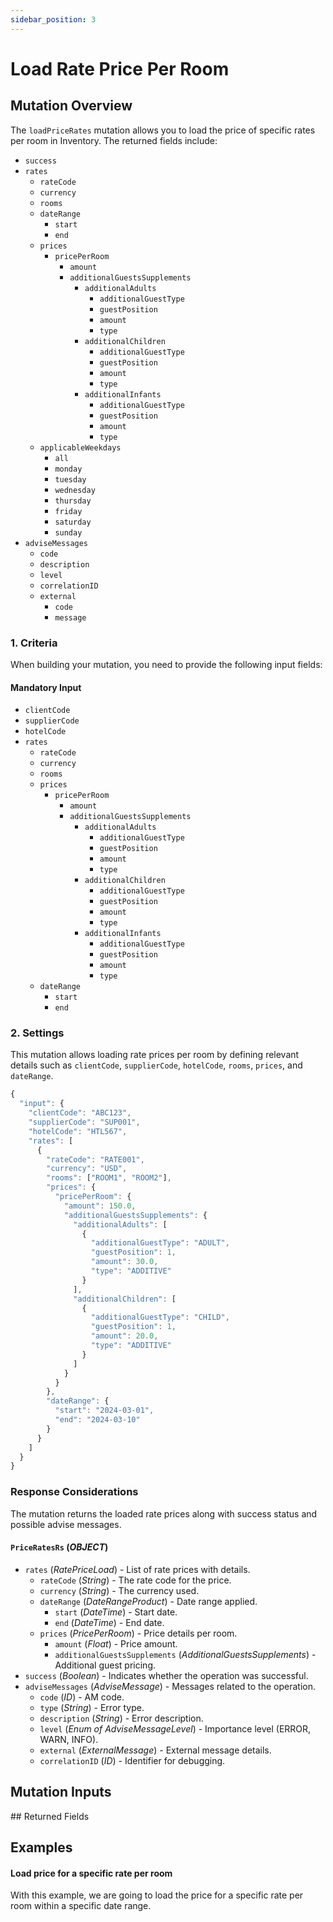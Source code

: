 ```yaml
---
sidebar_position: 3
---
```




# Load Rate Price Per Room

## Mutation Overview

The `loadPriceRates` mutation allows you to load the price of specific rates per room in Inventory. The returned fields include:

* `success`
* `rates`
    * `rateCode`
    * `currency`
    * `rooms`
    * `dateRange`
        * `start`
        * `end`
    * `prices`
        * `pricePerRoom`
            * `amount`
            * `additionalGuestsSupplements`
                * `additionalAdults`
                    * `additionalGuestType`
                    * `guestPosition`
                    * `amount`
                    * `type`
                * `additionalChildren`
                    * `additionalGuestType`
                    * `guestPosition`
                    * `amount`
                    * `type`
                * `additionalInfants`
                    * `additionalGuestType`
                    * `guestPosition`
                    * `amount`
                    * `type`
    * `applicableWeekdays`
        * `all`
        * `monday`
        * `tuesday`
        * `wednesday`
        * `thursday`
        * `friday`
        * `saturday`
        * `sunday`
* `adviseMessages`
    * `code`
    * `description`
    * `level`
    * `correlationID`
    * `external`
        * `code`
        * `message`

### 1. Criteria

When building your mutation, you need to provide the following input fields:

#### Mandatory Input
* `clientCode`
* `supplierCode`
* `hotelCode`
* `rates`
    * `rateCode`
    * `currency`
    * `rooms`
    * `prices`
        * `pricePerRoom`
            * `amount`
            * `additionalGuestsSupplements`
                * `additionalAdults`
                    * `additionalGuestType`
                    * `guestPosition`
                    * `amount`
                    * `type`
                * `additionalChildren`
                    * `additionalGuestType`
                    * `guestPosition`
                    * `amount`
                    * `type`
                * `additionalInfants`
                    * `additionalGuestType`
                    * `guestPosition`
                    * `amount`
                    * `type`
    * `dateRange`
        * `start`
        * `end`

### 2. Settings

This mutation allows loading rate prices per room by defining relevant details such as `clientCode`, `supplierCode`, `hotelCode`, `rooms`, `prices`, and `dateRange`.

```js
{
  "input": {
    "clientCode": "ABC123",
    "supplierCode": "SUP001",
    "hotelCode": "HTL567",
    "rates": [
      {
        "rateCode": "RATE001",
        "currency": "USD",
        "rooms": ["ROOM1", "ROOM2"],
        "prices": {
          "pricePerRoom": {
            "amount": 150.0,
            "additionalGuestsSupplements": {
              "additionalAdults": [
                {
                  "additionalGuestType": "ADULT",
                  "guestPosition": 1,
                  "amount": 30.0,
                  "type": "ADDITIVE"
                }
              ],
              "additionalChildren": [
                {
                  "additionalGuestType": "CHILD",
                  "guestPosition": 1,
                  "amount": 20.0,
                  "type": "ADDITIVE"
                }
              ]
            }
          }
        },
        "dateRange": {
          "start": "2024-03-01",
          "end": "2024-03-10"
        }
      }
    ]
  }
}
```

### Response Considerations

The mutation returns the loaded rate prices along with success status and possible advise messages.

#### `PriceRatesRs` (*OBJECT*)
* `rates` (*RatePriceLoad*) - List of rate prices with details.
    * `rateCode` (*String*) - The rate code for the price.
    * `currency` (*String*) - The currency used.
    * `dateRange` (*DateRangeProduct*) - Date range applied.
        * `start` (*DateTime*) - Start date.
        * `end` (*DateTime*) - End date.
    * `prices` (*PricePerRoom*) - Price details per room.
        * `amount` (*Float*) - Price amount.
        * `additionalGuestsSupplements` (*AdditionalGuestsSupplements*) - Additional guest pricing.
* `success` (*Boolean*) - Indicates whether the operation was successful.
* `adviseMessages` (*AdviseMessage*) - Messages related to the operation.
    * `code` (*ID*) - AM code.
    * `type` (*String*) - Error type.
    * `description` (*String*) - Error description.
    * `level` (*Enum of AdviseMessageLevel*) - Importance level (ERROR, WARN, INFO).
    * `external` (*ExternalMessage*) - External message details.
    * `correlationID` (*ID*) - Identifier for debugging.

## Mutation Inputs

<InventoryLoadPriceRatesInput />
## Returned Fields

<PriceRatesRs />


## Examples

#### Load price for a specific rate per room

With this example, we are going to load the price for a specific rate per room within a specific date range.

<GraphqlSample query={priceRatesPerRoomLoadMutation} variables={priceRatesPerRoomLoadVariables} />